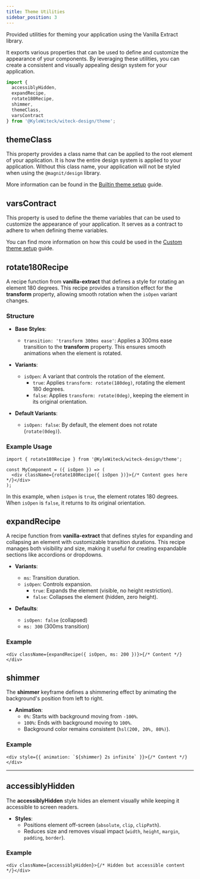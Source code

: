 ```yaml
---
title: Theme Utilities
sidebar_position: 3
---
```


Provided utilities for theming your application using the Vanilla Extract
library.

It exports various properties that can be used to define and customize the
appearance of your components. By leveraging these utilities, you can create a
consistent and visually appealing design system for your application.

```ts
import {
  accessiblyHidden,
  expandRecipe,
  rotate180Recipe,
  shimmer,
  themeClass,
  varsContract
} from '@KyleWiteck/witeck-design/theme';
```

## themeClass

This property provides a class name that can be applied to the root element of
your application. It is how the entire design system is applied to your
application. Without this class name, your application will not be styled when
using the `@magnit/design` library.

More information can be found in the
[Builtin theme setup](/docs/guides/introduction/project-setup#builtin-theme-setup)
guide.

## varsContract

This property is used to define the theme variables that can be used to
customize the appearance of your application. It serves as a contract to adhere
to when defining theme variables.

You can find more information on how this could be used in the
[Custom theme setup](/docs/guides/introduction/project-setup#custom-theme-setup)
guide.

## rotate180Recipe

A recipe function from **vanilla-extract** that defines a style for rotating an
element 180 degrees. This recipe provides a transition effect for the
**transform** property, allowing smooth rotation when the `isOpen` variant
changes.

### Structure

- **Base Styles**:

  - `transition: 'transform 300ms ease'`: Applies a 300ms ease transition to the
    **transform** property. This ensures smooth animations when the element is
    rotated.

- **Variants**:

  - `isOpen`: A variant that controls the rotation of the element.
    - `true`: Applies `transform: rotate(180deg)`, rotating the element 180
      degrees.
    - `false`: Applies `transform: rotate(0deg)`, keeping the element in its
      original orientation.

- **Default Variants**:
  - `isOpen: false`: By default, the element does not rotate (`rotate(0deg)`).

### Example Usage

```tsx
import { rotate180Recipe } from '@KyleWiteck/witeck-design/theme';

const MyComponent = ({ isOpen }) => (
  <div className={rotate180Recipe({ isOpen })}>{/* Content goes here */}</div>
);
```

In this example, when `isOpen` is `true`, the element rotates 180 degrees. When
`isOpen` is `false`, it returns to its original orientation.

## expandRecipe

A recipe function from **vanilla-extract** that defines styles for expanding and
collapsing an element with customizable transition durations. This recipe
manages both visibility and size, making it useful for creating expandable
sections like accordions or dropdowns.

- **Variants**:

  - `ms`: Transition duration.
  - `isOpen`: Controls expansion.
    - `true`: Expands the element (visible, no height restriction).
    - `false`: Collapses the element (hidden, zero height).

- **Defaults**:
  - `isOpen: false` (collapsed)
  - `ms: 300` (300ms transition)

### Example

```tsx
<div className={expandRecipe({ isOpen, ms: 200 })}>{/* Content */}</div>
```

## shimmer

The **shimmer** keyframe defines a shimmering effect by animating the
background's position from left to right.

- **Animation**:
  - `0%`: Starts with background moving from `-100%`.
  - `100%`: Ends with background moving to `100%`.
  - Background color remains consistent (`hsl(200, 20%, 80%)`).

### Example

```tsx
<div style={{ animation: `${shimmer} 2s infinite` }}>{/* Content */}</div>
```

---

## accessiblyHidden

The **accessiblyHidden** style hides an element visually while keeping it
accessible to screen readers.

- **Styles**:
  - Positions element off-screen (`absolute`, `clip`, `clipPath`).
  - Reduces size and removes visual impact (`width`, `height`, `margin`,
    `padding`, `border`).

### Example

```tsx
<div className={accessiblyHidden}>{/* Hidden but accessible content */}</div>
```
